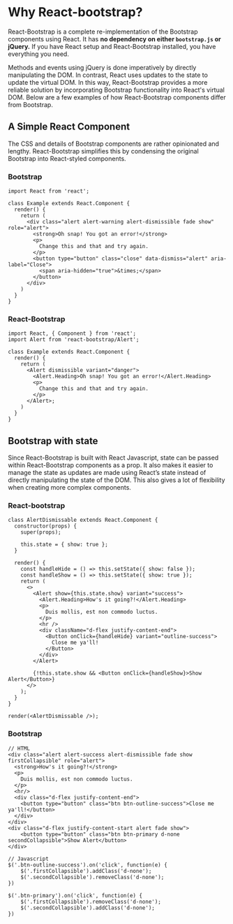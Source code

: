 # Why React-bootstrap?
React-Bootstrap is a complete re-implementation of the
Bootstrap components using React. It has **no dependency
on either `bootstrap.js` or jQuery.** If you have React 
setup and React-Bootstrap installed, you have everything 
you need. 

Methods and events using jQuery is done imperatively
by directly manipulating the DOM. In contrast, React
uses updates to the state to update the virtual DOM.
In this way, React-Bootstrap provides a more reliable
solution by incorporating Bootstrap functionality into 
React's virtual DOM. Below are a few examples of how
React-Bootstrap components differ from Bootstrap.

## A Simple React Component
The CSS and details of Bootstrap components are rather
opinionated and lengthy. React-Bootstrap simplifies
this by condensing the original Bootstrap into React-styled
components. 

### Bootstrap
```
import React from 'react';

class Example extends React.Component {
  render() {
    return (
      <div class="alert alert-warning alert-dismissible fade show" role="alert">
        <strong>Oh snap! You got an error!</strong> 
        <p> 
          Change this and that and try again.
        </p>
        <button type="button" class="close" data-dismiss="alert" aria-label="Close">
          <span aria-hidden="true">&times;</span>
        </button>
      </div>
    )
  }
}

```

### React-Bootstrap
```
import React, { Component } from 'react';
import Alert from 'react-bootstrap/Alert';

class Example extends React.Component {
  render() {
    return (
      <Alert dismissible variant="danger">
        <Alert.Heading>Oh snap! You got an error!</Alert.Heading>
        <p>
          Change this and that and try again.
        </p>
      </Alert>;
    )
  }
}
```

## Bootstrap with state
Since React-Bootstrap is built with React Javascript, state
can be passed within React-Bootstrap components as a prop.
It also makes it easier to manage the state as updates are
made using React’s state instead of directly manipulating
the state of the DOM. This also gives a lot of flexibility 
when creating more complex components.

### React-bootstrap
```
class AlertDismissable extends React.Component {
  constructor(props) {
    super(props);

    this.state = { show: true };
  }

  render() {
    const handleHide = () => this.setState({ show: false });
    const handleShow = () => this.setState({ show: true });
    return (
      <>
        <Alert show={this.state.show} variant="success">
          <Alert.Heading>How's it going?!</Alert.Heading>
          <p>
            Duis mollis, est non commodo luctus.
          </p>
          <hr />
          <div className="d-flex justify-content-end">
            <Button onClick={handleHide} variant="outline-success">
              Close me ya'll!
            </Button>
          </div>
        </Alert>

        {!this.state.show && <Button onClick={handleShow}>Show Alert</Button>}
      </>
    );
  }
}

render(<AlertDismissable />);
```

### Bootstrap
```
// HTML
<div class="alert alert-success alert-dismissible fade show firstCollapsible" role="alert">
  <strong>How's it going?!</strong> 
  <p> 
    Duis mollis, est non commodo luctus.
  </p>
  <hr/>
  <div class="d-flex justify-content-end">
	<button type="button" class="btn btn-outline-success">Close me ya'll!</button>
  </div>
</div>
<div class="d-flex justify-content-start alert fade show">
	<button type="button" class="btn btn-primary d-none secondCollapsible">Show Alert</button>
</div>

// Javascript
$('.btn-outline-success').on('click', function(e) {
    $('.firstCollapsible').addClass('d-none');
    $('.secondCollapsible').removeClass('d-none');
})

$('.btn-primary').on('click', function(e) {
    $('.firstCollapsible').removeClass('d-none');
    $('.secondCollapsible').addClass('d-none');
})
```
